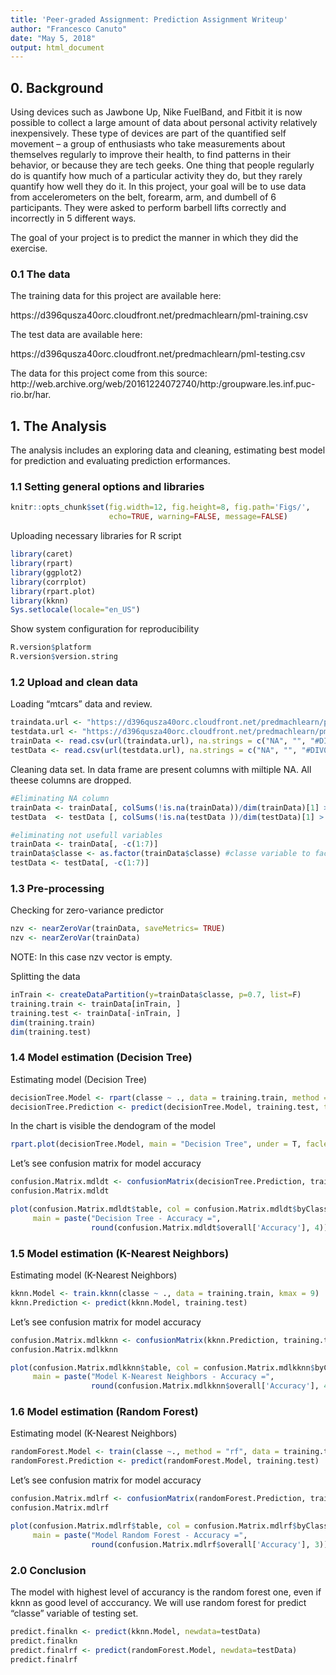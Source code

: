 ```yaml
---
title: 'Peer-graded Assignment: Prediction Assignment Writeup'
author: "Francesco Canuto"
date: "May 5, 2018"
output: html_document
---
```


## 0. Background
Using devices such as Jawbone Up, Nike FuelBand, and Fitbit it is now possible to collect a large amount of data about personal activity relatively inexpensively. These type of devices are part of the quantified self movement – a group of enthusiasts who take measurements about themselves regularly to improve their health, to find patterns in their behavior, or because they are tech geeks. One thing that people regularly do is quantify how much of a particular activity they do, but they rarely quantify how well they do it. In this project, your goal will be to use data from accelerometers on the belt, forearm, arm, and dumbell of 6 participants. They were asked to perform barbell lifts correctly and incorrectly in 5 different ways. 

The goal of your project is to predict the manner in which they did the exercise.

### 0.1 The data

The training data for this project are available here:

https://d396qusza40orc.cloudfront.net/predmachlearn/pml-training.csv

The test data are available here:

https://d396qusza40orc.cloudfront.net/predmachlearn/pml-testing.csv


The data for this project come from this source: http://web.archive.org/web/20161224072740/http:/groupware.les.inf.puc-rio.br/har. 


## 1. The Analysis
The analysis includes an exploring data and cleaning, estimating best model for prediction and evaluating prediction erformances.

### 1.1 Setting general options and libraries

```r
knitr::opts_chunk$set(fig.width=12, fig.height=8, fig.path='Figs/',
                      echo=TRUE, warning=FALSE, message=FALSE)
```

Uploading necessary libraries for R script
```r
library(caret) 
library(rpart)
library(ggplot2)
library(corrplot)
library(rpart.plot)
library(kknn)
Sys.setlocale(locale="en_US")
```

Show system configuration for reproducibility
```r
R.version$platform
R.version$version.string
```

### 1.2 Upload and clean data

Loading "mtcars" data and review.
```r
traindata.url <- "https://d396qusza40orc.cloudfront.net/predmachlearn/pml-training.csv"
testdata.url <- "https://d396qusza40orc.cloudfront.net/predmachlearn/pml-testing.csv"
trainData <- read.csv(url(traindata.url), na.strings = c("NA", "", "#DIV0!"))
testData <- read.csv(url(testdata.url), na.strings = c("NA", "", "#DIV0!"))
```

Cleaning data set. In data frame are present columns with miltiple NA. All theese columns are dropped.
```r
#Eliminating NA column
trainData <- trainData[, colSums(!is.na(trainData))/dim(trainData)[1] > 0.5]
testData  <- testData [, colSums(!is.na(testData ))/dim(testData)[1] > 0.5]

#eliminating not usefull variables
trainData <- trainData[, -c(1:7)]
trainData$classe <- as.factor(trainData$classe) #classe variable to factor
testData <- testData[, -c(1:7)]
```

### 1.3 Pre-processing

Checking for zero-variance predictor
```r
nzv <- nearZeroVar(trainData, saveMetrics= TRUE)
nzv <- nearZeroVar(trainData)
```

NOTE: In this case nzv vector is empty.

Splitting the data
```r
inTrain <- createDataPartition(y=trainData$classe, p=0.7, list=F)
training.train <- trainData[inTrain, ]
training.test <- trainData[-inTrain, ]
dim(training.train)
dim(training.test)
```

### 1.4 Model estimation (Decision Tree)

Estimating model (Decision Tree)
```r
decisionTree.Model <- rpart(classe ~ ., data = training.train, method = "class")
decisionTree.Prediction <- predict(decisionTree.Model, training.test, type = "class")
```

In the chart is visible the dendogram of the model
```r
rpart.plot(decisionTree.Model, main = "Decision Tree", under = T, faclen = 0)
```

Let's see confusion matrix for model accuracy
```r
confusion.Matrix.mdldt <- confusionMatrix(decisionTree.Prediction, training.test$classe)
confusion.Matrix.mdldt

plot(confusion.Matrix.mdldt$table, col = confusion.Matrix.mdldt$byClass, 
     main = paste("Decision Tree - Accuracy =",
                  round(confusion.Matrix.mdldt$overall['Accuracy'], 4)))
```

### 1.5 Model estimation (K-Nearest Neighbors)

Estimating model (K-Nearest Neighbors)
```r
kknn.Model <- train.kknn(classe ~ ., data = training.train, kmax = 9)
kknn.Prediction <- predict(kknn.Model, training.test)
```

Let's see confusion matrix for model accuracy
```r
confusion.Matrix.mdlkknn <- confusionMatrix(kknn.Prediction, training.test$classe)
confusion.Matrix.mdlkknn

plot(confusion.Matrix.mdlkknn$table, col = confusion.Matrix.mdlkknn$byClass, 
     main = paste("Model K-Nearest Neighbors - Accuracy =",
                  round(confusion.Matrix.mdlkknn$overall['Accuracy'], 4)))
```

### 1.6 Model estimation (Random Forest)

Estimating model (K-Nearest Neighbors)
```r
randomForest.Model <- train(classe ~., method = "rf", data = training.train, verbose = FALSE, trControl = trainControl(method="cv"), number = 3)
randomForest.Prediction <- predict(randomForest.Model, training.test)
```

Let's see confusion matrix for model accuracy
```r
confusion.Matrix.mdlrf <- confusionMatrix(randomForest.Prediction, training.test$classe)
confusion.Matrix.mdlrf
```

```r
plot(confusion.Matrix.mdlrf$table, col = confusion.Matrix.mdlrf$byClass, 
     main = paste("Model Random Forest - Accuracy =",
                  round(confusion.Matrix.mdlrf$overall['Accuracy'], 3)))

```


### 2.0 Conclusion
The model with highest level of accurancy is the random forest one, even if kknn as good level of acccurancy. We will use random forest for predict "classe" variable of testing set.

```r
predict.finalkn <- predict(kknn.Model, newdata=testData)
predict.finalkn
predict.finalrf <- predict(randomForest.Model, newdata=testData)
predict.finalrf
```
